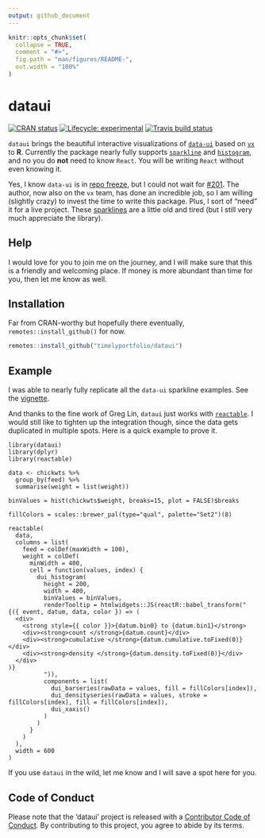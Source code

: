 ```yaml
---
output: github_document
---
```


<!-- README.md is generated from README.Rmd. Please edit that file -->

```r
knitr::opts_chunk$set(
  collapse = TRUE,
  comment = "#>",
  fig.path = "man/figures/README-",
  out.width = "100%"
)
```
# dataui

<!-- badges: start -->
[![CRAN status](https://www.r-pkg.org/badges/version/dataui)](https://CRAN.R-project.org/package=dataui)
[![Lifecycle: experimental](https://img.shields.io/badge/lifecycle-experimental-orange.svg)](https://www.tidyverse.org/lifecycle/#experimental)
[![Travis build status](https://travis-ci.org/timelyportfolio/dataui.svg?branch=master)](https://travis-ci.org/timelyportfolio/dataui)
<!-- badges: end -->

`dataui` brings the beautiful interactive visualizations of [`data-ui`](https://williaster.github.io/data-ui) based on [`vx`](https://vx-demo.now.sh/) to **R**.  Currently the package nearly fully supports [`sparkline`](https://williaster.github.io/data-ui/?selectedKind=sparkline&selectedStory=Kitchen%20sink&full=0&addons=0&stories=1&panelRight=0) and [`histogram`](https://williaster.github.io/data-ui/?selectedKind=histogram&selectedStory=Playground&full=0&addons=0&stories=1&panelRight=0), and no you do **not** need to know `React`.  You will be writing `React` without even knowing it.

Yes, I know `data-ui` is in [repo freeze](https://github.com/williaster/data-ui#repo-freeze-), but I could not wait for [#201](https://github.com/williaster/data-ui/issues/201).  The author, now also on the `vx` team, has done an incredible job, so I am willing (slightly crazy) to invest the time to write this package.  Plus, I sort of "need" it for a live project.  These [sparklines](https://omnipotent.net/jquery.sparkline/#s-about) are a little old and tired (but I still very much appreciate the library).

## Help

I would love for you to join me on the journey, and I will make sure that this is a friendly and welcoming place.  If money is more abundant than time for you, then let me know as well.  

## Installation

Far from CRAN-worthy but hopefully there eventually, `remotes::install_github()` for now.

``` r
remotes::install_github("timelyportfolio/dataui")
```

## Example

I was able to nearly fully replicate all the `data-ui` sparkline examples.  See the [vignette](https://timelyportfolio.github.io/dataui/articles/dataui_replicate_examples.html).

And thanks to the fine work of Greg Lin, `dataui` just works with [`reactable`](https://glin.github.io/reactable/).  I would still like to tighten up the integration though, since the data gets duplicated in multiple spots.  Here is a quick example to prove it.

```
library(dataui)
library(dplyr)
library(reactable)

data <- chickwts %>%
  group_by(feed) %>%
  summarise(weight = list(weight))

binValues = hist(chickwts$weight, breaks=15, plot = FALSE)$breaks

fillColors = scales::brewer_pal(type="qual", palette="Set2")(8)

reactable(
  data,
  columns = list(
    feed = colDef(maxWidth = 100),
    weight = colDef(
      minWidth = 400,
      cell = function(values, index) {
        dui_histogram(
          height = 200,
          width = 400,
          binValues = binValues,
          renderTooltip = htmlwidgets::JS(reactR::babel_transform("
{({ event, datum, data, color }) => (
  <div>
    <strong style={{ color }}>{datum.bin0} to {datum.bin1}</strong>
    <div><strong>count </strong>{datum.count}</div>
    <div><strong>cumulative </strong>{datum.cumulative.toFixed(0)}</div>
    <div><strong>density </strong>{datum.density.toFixed(0)}</div>
  </div>
)}
          ")),
          components = list(
            dui_barseries(rawData = values, fill = fillColors[index]),
            dui_densityseries(rawData = values, stroke = fillColors[index], fill = fillColors[index]),
            dui_xaxis()
          )
        )
      }
    )
  ),
  width = 600
)

```

If you use `dataui` in the wild, let me know and I will save a spot here for you.

## Code of Conduct

Please note that the 'dataui' project is released with a
[Contributor Code of Conduct](https://github.com/timelyportfolio/dataui/blob/master/CODE_OF_CONDUCT.md).
By contributing to this project, you agree to abide by its terms.
